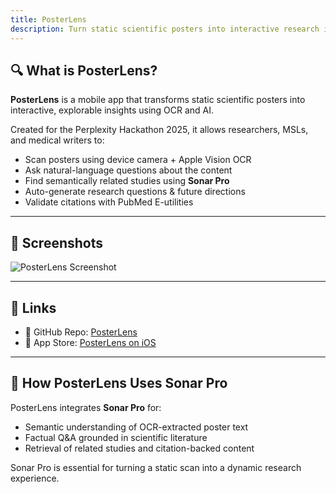 ```yaml
---
title: PosterLens
description: Turn static scientific posters into interactive research insights
---
```


## 🔍 What is PosterLens?

**PosterLens** is a mobile app that transforms static scientific posters into interactive, explorable insights using OCR and AI.

Created for the Perplexity Hackathon 2025, it allows researchers, MSLs, and medical writers to:

- Scan posters using device camera + Apple Vision OCR
- Ask natural-language questions about the content
- Find semantically related studies using **Sonar Pro**
- Auto-generate research questions & future directions
- Validate citations with PubMed E-utilities

---

## 📸 Screenshots

![PosterLens Screenshot](https://cdn.prod.website-files.com/66d49e8555a289120a81ec3e/68930ad938e072c05d1be0b9_PosterLens.png)

---

## 🔗 Links

- 🧠 GitHub Repo: [PosterLens](https://github.com/nickjlamb/PosterLens)
- 📲 App Store: [PosterLens on iOS](https://apps.apple.com/us/app/posterlens-research-scanner/id6745453368)

---

## 🧠 How PosterLens Uses Sonar Pro

PosterLens integrates **Sonar Pro** for:
- Semantic understanding of OCR-extracted poster text
- Factual Q&A grounded in scientific literature
- Retrieval of related studies and citation-backed content

Sonar Pro is essential for turning a static scan into a dynamic research experience.